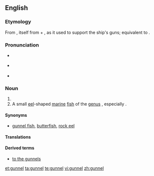 ==English==

===Etymology===
From {{etyl|enm|en}} {{term|gonnewalle|lang=enm}}, itself from {{term|gonne||gun|lang=enm}} + {{term|wale|lang=enm}}, as it used to support the ship's guns; equivalent to {{compound|gun|wale|lang=en}}.

===Pronunciation===
* {{a|UK}} {{IPA|/‘gʌnəl/}}
* {{a|US}} {{IPA|/‘gʌnl/}}
* {{rhymes|ʌnəl}}

===Noun===
{{en-noun}}

# {{alternative spelling of|gunwale}}
# A small [[eel]]-shaped [[marine]] [[fish]] of the [[genus]] {{taxlink|Muraenoides|genus|noshow=1}}, especially {{taxlink|Muraaenoides gunnellus|species|noshow=1}}.

====Synonyms====
* {{sense|eel-shaped fish}} [[gunnel fish]], [[butterfish]], [[rock eel]]

====Translations====
{{trans-see|gunwale}}

====Derived terms====
* [[to the gunnels]]

[[et:gunnel]]
[[ta:gunnel]]
[[te:gunnel]]
[[vi:gunnel]]
[[zh:gunnel]]